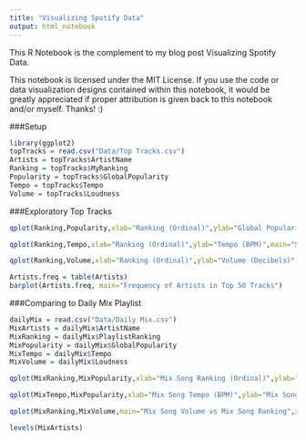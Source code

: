 ```yaml
---
title: "Visualizing Spotify Data"
output: html_notebook
---
```


This R Notebook is the complement to my blog post Visualizing Spotify Data.

This notebook is licensed under the MIT License. If you use the code or data visualization designs contained within this notebook, it would be greatly appreciated if proper attribution is given back to this notebook and/or myself. Thanks! :)

###Setup
```r
library(ggplot2)
topTracks = read.csv("Data/Top Tracks.csv")
Artists = topTracks$ArtistName
Ranking = topTracks$MyRanking
Popularity = topTracks$GlobalPopularity
Tempo = topTracks$Tempo
Volume = topTracks$Loudness
```

###Exploratory Top Tracks
```r
qplot(Ranking,Popularity,xlab="Ranking (Ordinal)",ylab="Global Popularity (Index)", main="Global Popularity vs Personal Ranking") + theme(plot.title=element_text(hjust = 0.5))

```
```r
qplot(Ranking,Tempo,xlab="Ranking (Ordinal)",ylab="Tempo (BPM)",main="Song Tempo vs Personal Ranking") + theme(plot.title=element_text(hjust = 0.5))
```

```r
qplot(Ranking,Volume,xlab="Ranking (Ordinal)",ylab="Volume (Decibels)", main="Song Volume vs Personal Ranking") + theme(plot.title=element_text(hjust = 0.5))
```

```r
Artists.freq = table(Artists)
barplot(Artists.freq, main="Frequency of Artists in Top 50 Tracks")
```

###Comparing to Daily Mix Playlist

```r
dailyMix = read.csv("Data/Daily Mix.csv")
MixArtists = dailyMix$ArtistName
MixRanking = dailyMix$PlaylistRanking
MixPopularity = dailyMix$GlobalPopularity
MixTempo = dailyMix$Tempo
MixVolume = dailyMix$Loudness

qplot(MixRanking,MixPopularity,xlab="Mix Song Ranking (Ordinal)",ylab="Mix Song Popularity (Index)", main="Global Popularity vs Mix Song Popularity") + theme(plot.title=element_text(hjust = 0.5))
```

```r
qplot(MixTempo,MixPopularity,xlab="Mix Song Tempo (BPM)",ylab="Mix Song Popularity (Index)",main="Mix Song Tempo vs Mix Song Popularity") + theme(plot.title=element_text(hjust = 0.5))
```

```r
qplot(MixRanking,MixVolume,main="Mix Song Volume vs Mix Song Ranking",xlab="Mix Ranking",ylab="Mix Volume (Decibels)") + theme(plot.title=element_text(hjust = 0.5))
```

```r
levels(MixArtists)
```
